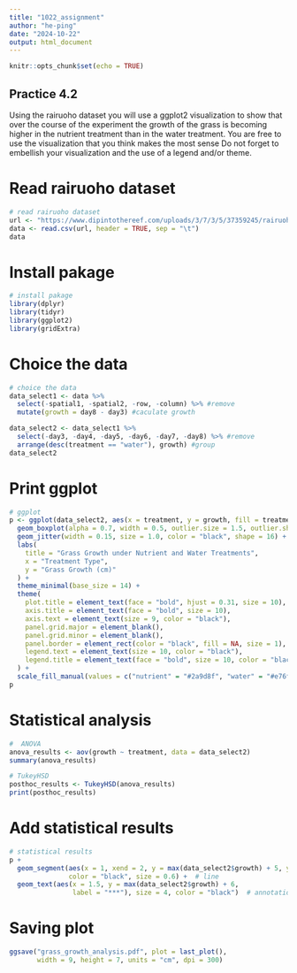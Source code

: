 ```yaml
---
title: "1022_assignment"
author: "he-ping"
date: "2024-10-22"
output: html_document
---
```


```r
knitr::opts_chunk$set(echo = TRUE)
```

## Practice 4.2

Using the rairuoho dataset you will use a ggplot2 visualization to show that over the course of the experiment the growth of the grass is becoming higher in the nutrient treatment than in the water treatment. You are free to use the visualization that you think makes the most sense Do not forget to embellish your visualization and the use of a legend and/or theme.

# Read rairuoho dataset
```r
# read rairuoho dataset 
url <- "https://www.dipintothereef.com/uploads/3/7/3/5/37359245/rairuoho.txt"
data <- read.csv(url, header = TRUE, sep = "\t")
data
```

# Install pakage
```r
# install pakage
library(dplyr)
library(tidyr)
library(ggplot2)
library(gridExtra)
```

# Choice the data
```r
# choice the data
data_select1 <- data %>%
  select(-spatial1, -spatial2, -row, -column) %>% #remove
  mutate(growth = day8 - day3) #caculate growth

data_select2 <- data_select1 %>%
  select(-day3, -day4, -day5, -day6, -day7, -day8) %>% #remove
  arrange(desc(treatment == "water"), growth) #group
data_select2
```

# Print ggplot
```r
# ggplot
p <- ggplot(data_select2, aes(x = treatment, y = growth, fill = treatment)) +
  geom_boxplot(alpha = 0.7, width = 0.5, outlier.size = 1.5, outlier.shape = 16) + 
  geom_jitter(width = 0.15, size = 1.0, color = "black", shape = 16) +  
  labs(
    title = "Grass Growth under Nutrient and Water Treatments",
    x = "Treatment Type",
    y = "Grass Growth (cm)"
  ) +
  theme_minimal(base_size = 14) +
  theme(
    plot.title = element_text(face = "bold", hjust = 0.31, size = 10),  
    axis.title = element_text(face = "bold", size = 10),               
    axis.text = element_text(size = 9, color = "black"),              
    panel.grid.major = element_blank(),                               
    panel.grid.minor = element_blank(),                                
    panel.border = element_rect(color = "black", fill = NA, size = 1),  
    legend.text = element_text(size = 10, color = "black"),           
    legend.title = element_text(face = "bold", size = 10, color = "black")
  ) +
  scale_fill_manual(values = c("nutrient" = "#2a9d8f", "water" = "#e76f51"))
p
```

#  Statistical analysis
```r
#  ANOVA
anova_results <- aov(growth ~ treatment, data = data_select2)
summary(anova_results)
```

```r
# TukeyHSD
posthoc_results <- TukeyHSD(anova_results)
print(posthoc_results)
```

# Add statistical results
```r
# statistical results
p + 
  geom_segment(aes(x = 1, xend = 2, y = max(data_select2$growth) + 5, yend = max(data_select2$growth) + 5),
               color = "black", size = 0.6) +  # line
  geom_text(aes(x = 1.5, y = max(data_select2$growth) + 6, 
                label = "***"), size = 4, color = "black")  # annotation
```

# Saving plot 
```r
ggsave("grass_growth_analysis.pdf", plot = last_plot(), 
       width = 9, height = 7, units = "cm", dpi = 300)
```